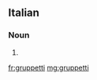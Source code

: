 ==Italian==

===Noun===
{{head|it|plural}} {{m}}

# {{plural of|gruppetto|lang=it}}

[[fr:gruppetti]]
[[mg:gruppetti]]